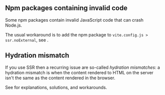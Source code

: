 
## Npm packages containing invalid code

Some npm packages contain invalid JavaScript code that can crash Node.js.

The usual workaround is to add the npm package to `vite.config.js > ssr.noExternal`, see <Link href="/broken-npm-package" />.


## Hydration mismatch

If you use <Link href="/ssr">SSR</Link> then a recurring issue are so-called *hydration mismatches*: a hydration mismatch is when the content rendered to HTML on the server isn't the same as the content rendered in the browser.

See <Link href="/hydration-mismatch" /> for explanations, solutions, and workarounds.
